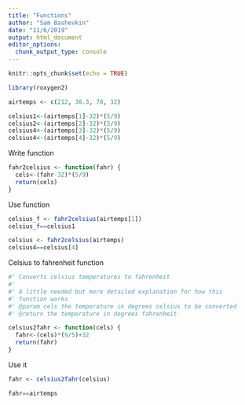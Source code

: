 ```yaml
---
title: "Functions"
author: "Sam Bashevkin"
date: "11/6/2019"
output: html_document
editor_options: 
  chunk_output_type: console
---
```


```r
knitr::opts_chunk$set(echo = TRUE)
```


```r
library(roxygen2)
```

```r
airtemps <- c(212, 30.3, 78, 32)

celsius1<-(airtemps[1]-32)*(5/9)
celsius2<-(airtemps[2]-32)*(5/9)
celsius4<-(airtemps[3]-32)*(5/9)
celsius4<-(airtemps[4]-32)*(5/9)
```

Write function

```r
fahr2celsius <- function(fahr) {
  cels<-(fahr-32)*(5/9)
  return(cels)
}
```

Use function

```r
celsius_f <- fahr2celsius(airtemps[1])
celsius_f==celsius1

celsius <- fahr2celsius(airtemps)
celsius4==celsius[4]

```

Celsius to fahrenheit function
```r
#' Converts celsius temperatures to fahrenheit
#'
#' A little needed but more detailed explanation for how this
#' function works
#' @param cels the temperature in degrees celsius to be converted
#' @return the temperature in degrees fahrenheit

celsius2fahr <- function(cels) {
  fahr<-(cels)*(9/5)+32
  return(fahr)
}
```

Use it

```r
fahr <- celsius2fahr(celsius)

fahr==airtemps
```

